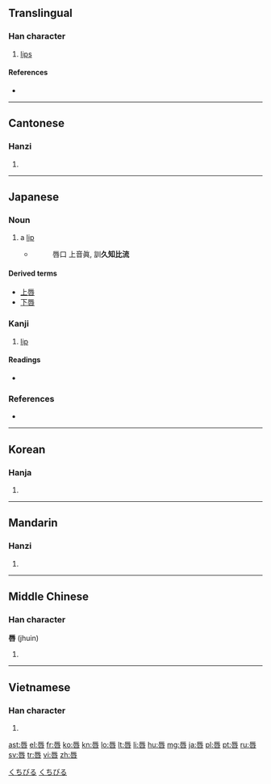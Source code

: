 {{also|脣}}
==Translingual==

===Han character===
{{Han char|rn=30|rad=口|as=07|sn=10|four=7160<sub>3</sub>|canj=一女口 (MVR)|ids=⿱[[辰]][[口]]}}

# [[lips]]

====References====
* {{Han ref|kx=0191.320|dkj=03697|dj=0411.080|hdz=10627.070|uh=5507|ud=21767|bh=AE42|bd=44610}}

----

==Cantonese==

===Hanzi===
{{yue-hanzi|jyut=|y=seun4}}

# {{defn|lang=yue|sort=口07}}

----

==Japanese==

===Noun===
{{ja-noun|k|hira=くちびる|rom=kuchibiru}}

# a [[lip]]
#* {{RQ:Shin'yaku Kegonkyō Ongi Shiki}}
#*: 唇口 上音眞, 訓'''久知比流'''

====Derived terms====
* [[上唇]]
* [[下唇]]

===Kanji===
{{ja-kanji|grade=c|rs=口07}}

# [[lip]]

====Readings====
* {{ja-readings|on=[[しん]] (shin)|kun=[[くちびる]] (kuchibiru)}}

===References===
* {{R:Nara Ibun 3}}

[[Category:1000 Japanese basic words|くちびる]]
[[Category:ja:Anatomy|くちびる]]

----

==Korean==

===Hanja===
{{ko-hanja|hangeul=진|rv=jin|mr=chin}}

# {{defn|lang=ko|sort=口07}}

----

==Mandarin==

===Hanzi===
{{cmn-hanzi|pin=[[chún]] ([[chun2]])|wg=ch'un<sup>2</sup>}}

# {{defn|lang=cmn|sort=口07}}

----

==Middle Chinese==

===Han character===
'''唇''' (jhuin)

# {{defn|Middle Chinese}}

----

==Vietnamese==

===Han character===
{{vi-hantu|[[thần]]|rs=口07}}

# {{defn|lang=vi|sort=口07}}

[[ast:唇]]
[[el:唇]]
[[fr:唇]]
[[ko:唇]]
[[kn:唇]]
[[lo:唇]]
[[lt:唇]]
[[li:唇]]
[[hu:唇]]
[[mg:唇]]
[[ja:唇]]
[[pl:唇]]
[[pt:唇]]
[[ru:唇]]
[[sv:唇]]
[[tr:唇]]
[[vi:唇]]
[[zh:唇]]